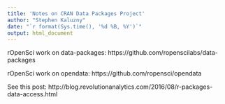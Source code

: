 ```yaml
---
title: 'Notes on CRAN Data Packages Project'
author: "Stephen Kaluzny"
date: "`r format(Sys.time(), '%d %B, %Y')`"
output: html_document
---
```


rOpenSci work on data-packages: https://github.com/ropenscilabs/data-packages

rOpenSci work on opendata: https://github.com/ropensci/opendata

See this post:
http://blog.revolutionanalytics.com/2016/08/r-packages-data-access.html
